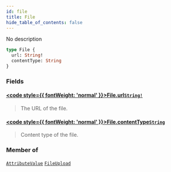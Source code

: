 ```yaml
---
id: file
title: File
hide_table_of_contents: false
---
```








No description

```graphql
type File {
  url: String!
  contentType: String
}
```


### Fields

#### [<code style={{ fontWeight: 'normal' }}>File.<b>url</b></code>](#)<Bullet />[`String!`](../../../developer/api-reference/scalars/string) <Badge class="secondary" text="non-null"/> <Badge class="secondary" text="scalar"/>
> The URL of the file.
> 

#### [<code style={{ fontWeight: 'normal' }}>File.<b>contentType</b></code>](#)<Bullet />[`String`](../../../developer/api-reference/scalars/string) <Badge class="secondary" text="scalar"/>
> Content type of the file.
> 



### Member of

[`AttributeValue`](../../../developer/api-reference/objects/attribute-value)  <Badge class="secondary" text="object"/><Bullet />[`FileUpload`](../../../developer/api-reference/objects/file-upload)  <Badge class="secondary" text="object"/>



